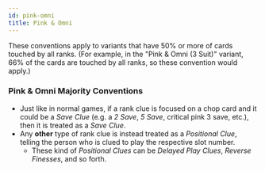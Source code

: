 ```yaml
---
id: pink-omni
title: Pink & Omni
---
```


These conventions apply to variants that have 50% or more of cards touched by all ranks. (For example, in the "Pink & Omni (3 Suit)" variant, 66% of the cards are touched by all ranks, so these convention would apply.)

### Pink & Omni Majority Conventions

- Just like in normal games, if a rank clue is focused on a chop card and it could be a _Save Clue_ (e.g. a _2 Save_, _5 Save_, critical pink 3 save, etc.), then it is treated as a _Save Clue_.
- Any **other** type of rank clue is instead treated as a _Positional Clue_, telling the person who is clued to play the respective slot number.
  - These kind of _Positional Clues_ can be _Delayed Play Clues_, _Reverse Finesses_, and so forth.
